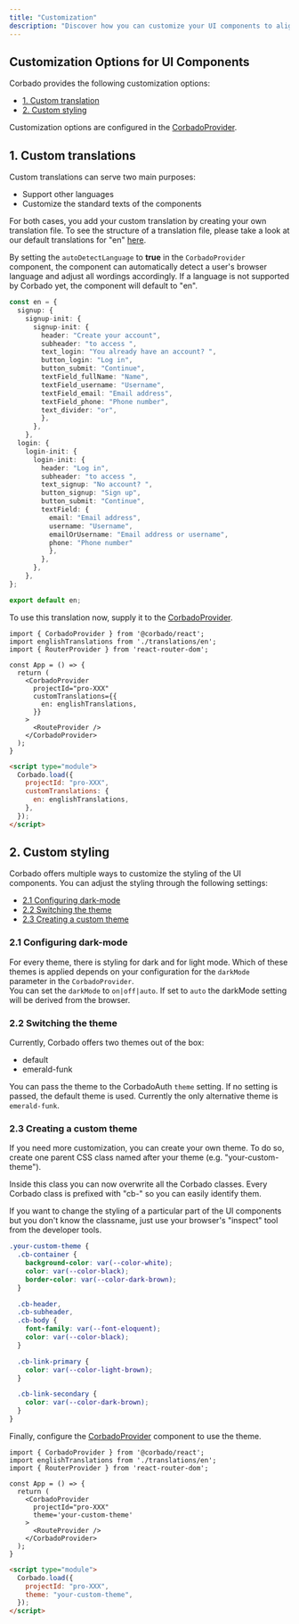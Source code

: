 ```yaml
---
title: "Customization"
description: "Discover how you can customize your UI components to align with your preferences and needs."
---
```


## Customization Options for UI Components


Corbado provides the following customization options:

- [1. Custom translation](/frontend-integration/ui-components/customization#1-custom-translations)
- [2. Custom styling](/frontend-integration/ui-components/customization#2-custom-styling)

Customization options are configured in the [CorbadoProvider](/frontend-integration/ui-components/corbadoprovider).

## 1. Custom translations

Custom translations can serve two main purposes:

- Support other languages
- Customize the standard texts of the components

For both cases, you add your custom translation by creating your own translation file. To see the structure of a translation file, please take a look at our default translations for "en" [here](https://github.com/corbado/javascript/blob/develop/packages/shared-ui/src/i18n/en.json).


By setting the `autoDetectLanguage` to **true** in the `CorbadoProvider` component, the component can automatically detect a user's browser language and adjust all wordings accordingly.
If a language is not supported by Corbado yet, the component will default to "en". 


```typescript Custom Translations
const en = {
  signup: {
    signup-init: {
      signup-init: {
        header: "Create your account",
        subheader: "to access ",
        text_login: "You already have an account? ",
        button_login: "Log in",
        button_submit: "Continue",
        textField_fullName: "Name",
        textField_username: "Username",
        textField_email: "Email address",
        textField_phone: "Phone number",
        text_divider: "or",
        },
      },
    },
  login: {
    login-init: {
      login-init: {
        header: "Log in",
        subheader: "to access ",
        text_signup: "No account? ",
        button_signup: "Sign up",
        button_submit: "Continue",
        textField: {
          email: "Email address",
          username: "Username",
          emailOrUsername: "Email address or username",
          phone: "Phone number"
          },
        },
      },
    },
};

export default en;
```

To use this translation now, supply it to the [CorbadoProvider](/frontend-integration/ui-components/corbadoprovider).

<CodeGroup>

```tsx React
import { CorbadoProvider } from '@corbado/react';
import englishTranslations from './translations/en';
import { RouterProvider } from 'react-router-dom';

const App = () => {
  return (
    <CorbadoProvider
      projectId="pro-XXX"
      customTranslations={{
        en: englishTranslations,
      }}
    >
      <RouteProvider />
    </CorbadoProvider>
  );
}
```

```html VanillaJS
<script type="module">
  Corbado.load({
    projectId: "pro-XXX",
    customTranslations: {
      en: englishTranslations,
    },
  });
</script>
```

</CodeGroup>

## 2. Custom styling

Corbado offers multiple ways to customize the styling of the UI components. You can adjust the styling through the following settings:

- [2.1 Configuring dark-mode](/frontend-integration/ui-components/customization#2-1-configuring-darkmode)
- [2.2 Switching the theme](/frontend-integration/ui-components/customization#2-2-switching-the-theme)
- [2.3 Creating a custom theme](/frontend-integration/ui-components/customization#2-3-creating-a-custom-theme)


### 2.1 Configuring dark-mode

For every theme, there is styling for dark and for light mode. Which of these themes is applied depends on your configuration for the `darkMode` parameter in the `CorbadoProvider`.<br/> You can set the `darkMode` to `on|off|auto`. If set to `auto` the darkMode setting will be derived from the browser.


### 2.2 Switching the theme

Currently, Corbado offers two themes out of the box:

- default
- emerald-funk

You can pass the theme to the CorbadoAuth `theme` setting. If no setting is passed, the default theme is used.
Currently the only alternative theme is `emerald-funk`.

### 2.3 Creating a custom theme

If you need more customization, you can create your own theme. To do so, create one parent CSS class named after your theme (e.g. "your-custom-theme").

Inside this class you can now overwrite all the Corbado classes. Every Corbado class is prefixed with "cb-" so you can easily identify them.

<Tip>If you want to change the styling of a particular part of the UI components but you don't know the classname, just use your browser's "inspect" tool from the developer tools.</Tip>



```css Custome Theme
.your-custom-theme {
  .cb-container {
    background-color: var(--color-white);
    color: var(--color-black);
    border-color: var(--color-dark-brown);
  }

  .cb-header,
  .cb-subheader,
  .cb-body {
    font-family: var(--font-eloquent);
    color: var(--color-black);
  }

  .cb-link-primary {
    color: var(--color-light-brown);
  }

  .cb-link-secondary {
    color: var(--color-dark-brown);
  }
}
```

Finally, configure the [CorbadoProvider](/frontend-integration/ui-components/corbadoprovider) component to use the theme.

<CodeGroup>

```tsx React
import { CorbadoProvider } from '@corbado/react';
import englishTranslations from './translations/en';
import { RouterProvider } from 'react-router-dom';

const App = () => {
  return (
    <CorbadoProvider
      projectId="pro-XXX"
      theme='your-custom-theme'
    >
      <RouteProvider />
    </CorbadoProvider>
  );
}
```

```html VanillaJS
<script type="module">
  Corbado.load({
    projectId: "pro-XXX",
    theme: "your-custom-theme",
  });
</script>
```

</CodeGroup>
